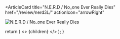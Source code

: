 <ArticleCard
  title="N.E.R.D / No_one Ever Really Dies"
  href="/review/nerd3L/"
  actionIcon="arrowRight"
>

![N.E.R.D / No_one Ever Really Dies](../../images/cd/nerd3L.jpg) 

</ArticleCard>

  return (
    <>
      {children}
    </>
  );
}